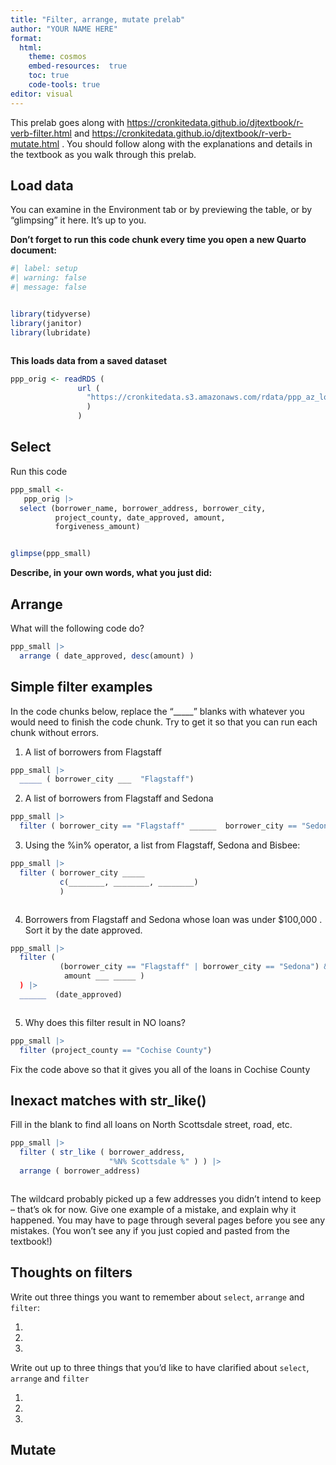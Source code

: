 ```yaml
---
title: "Filter, arrange, mutate prelab"
author: "YOUR NAME HERE"
format: 
  html: 
    theme: cosmos
    embed-resources:  true
    toc: true
    code-tools: true
editor: visual
---
```


This prelab goes along with <https://cronkitedata.github.io/djtextbook/r-verb-filter.html> and <https://cronkitedata.github.io/djtextbook/r-verb-mutate.html> . You should follow along with the explanations and details in the textbook as you walk through this prelab.

## Load data

You can examine in the Environment tab or by previewing the table, or by "glimpsing" it here. It's up to you.

**Don't forget to run this code chunk every time you open a new Quarto document:**

```r
#| label: setup
#| warning: false
#| message: false


library(tidyverse)
library(janitor)
library(lubridate)



```

**This loads data from a saved dataset**

```r

ppp_orig <- readRDS ( 
               url ( 
                 "https://cronkitedata.s3.amazonaws.com/rdata/ppp_az_loans.RDS"
                 )
               )


```

## Select

Run this code

```r

ppp_small <- 
   ppp_orig |> 
  select (borrower_name, borrower_address, borrower_city,
          project_county, date_approved, amount, 
          forgiveness_amount)


glimpse(ppp_small)

```

**Describe, in your own words, what you just did:**

## Arrange

What will the following code do?

```r

ppp_small |>
  arrange ( date_approved, desc(amount) )


```

## Simple filter examples

In the code chunks below, replace the "\_\_\_\_\_" blanks with whatever you would need to finish the code chunk. Try to get it so that you can run each chunk without errors.

1.  A list of borrowers from Flagstaff

```r

ppp_small |> 
  _____ ( borrower_city ___  "Flagstaff") 

```

2.  A list of borrowers from Flagstaff and Sedona

```r

ppp_small |> 
  filter ( borrower_city == "Flagstaff" ______  borrower_city == "Sedona") 

```

3.  Using the %in% operator, a list from Flagstaff, Sedona and Bisbee:

```r

ppp_small |> 
  filter ( borrower_city _____  
           c(________, ________, ________)
           )



```

4.  Borrowers from Flagstaff and Sedona whose loan was under \$100,000 . Sort it by the date approved.

```r

ppp_small |>
  filter ( 
           (borrower_city == "Flagstaff" | borrower_city == "Sedona") & 
            amount ___ _____ )
  ) |>
  ______  (date_approved)



```

5.  Why does this filter result in NO loans?

```r

ppp_small |> 
  filter (project_county == "Cochise County")


```

Fix the code above so that it gives you all of the loans in Cochise County

## Inexact matches with str_like()

Fill in the blank to find all loans on North Scottsdale street, road, etc.

```r

ppp_small |> 
  filter ( str_like ( borrower_address, 
                      "%N% Scottsdale %" ) ) |> 
  arrange ( borrower_address)



```

The wildcard probably picked up a few addresses you didn't intend to keep -- that's ok for now. Give one example of a mistake, and explain why it happened. You may have to page through several pages before you see any mistakes. (You won't see any if you just copied and pasted from the textbook!)

## Thoughts on filters

Write out three things you want to remember about `select`, `arrange` and `filter`:

1.  

2.  

3.  

Write out up to three things that you'd like to have clarified about `select`, `arrange` and `filter`

1.  

2.  

3.  

## Mutate
